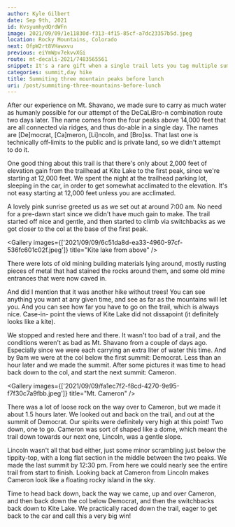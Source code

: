 ```yaml
---
author: Kyle Gilbert
date: Sep 9th, 2021
id: KvsyumhydQrdWFn
image: 2021/09/09/1e11830d-f313-4f15-85cf-a7dc23357b5d.jpeg
location: Rocky Mountains, Colorado
next: OfpW2rt8VHawxvu
previous: eiYmWpv7ekvvXGi
route: mt-decali-2021/7483565561
snippet: It's a rare gift when a single trail lets you tag multiple summits in just one day — and the Decalibron is one of those rare, high-altitude gems.
categories: summit,day hike
title: Summiting three mountain peaks before lunch
uri: /post/summiting-three-mountains-before-lunch
---
```


<Stats />

<Route />

After our experience on Mt. Shavano, we made sure to carry as much water as
humanly possible for our attempt of the DeCaLiBro-n combination route two
days later. The name comes from the four peaks above 14,000 feet that are all
connected via ridges, and thus do-able in a single day. The names are [De]mocrat,
[Ca]meron, [Li]ncoln, and [Bro]ss. That last one is technically off-limits to
the public and is private land, so we didn't attempt to do it.

One good thing about this trail is that there's only about 2,000 feet of
elevation gain from the trailhead at Kite Lake to the first peak, since we're
starting at 12,000 feet. We spent the night at the trailhead parking lot,
sleeping in the car, in order to get somewhat acclimated to the elevation. It's
not easy starting at 12,000 feet unless you are acclimated.

A lovely pink sunrise greeted us as we set out at around 7:00 am. No need for
a pre-dawn start since we didn't have much gain to make. The trail started off
nice and gentle, and then started to climb via switchbacks as we got closer
to the col at the base of the first peak.

<Gallery images={['2021/09/09/6c51da8d-ea33-4960-97cf-536fc601c02f.jpeg']} title="Kite lake from above" />

There were lots of old mining building materials lying around, mostly rusting
pieces of metal that had stained the rocks around them, and some old mine
entrances that were now caved in.

And did I mention that it was another hike without trees! You can see anything
you want at any given time, and see as far as the mountains will let you. And
you can see how far you have to go on the trail, which is always nice. Case-in-
point the views of Kite Lake did not dissapoint (it definitely looks like a
kite).

We stopped and rested here and there. It wasn't too bad of a trail, and the
conditions weren't as bad as Mt. Shavano from a couple of days ago. Especially
since we were each carrying an extra liter of water this time. And by 9am we
were at the col below the first summit: Democrat. Less than an hour later and
we made the summit. After some pictures it was time to head back down to the col,
and start the next summit: Cameron.

<Gallery images={['2021/09/09/fa1ec7f2-f8cd-4270-9e95-f7f30c7a9fbb.jpeg']} title="Mt. Cameron" />

There was a lot of loose rock on the way over to Cameron, but we made it about
1.5 hours later. We looked out and back on the trail, and out at the summit of
Democrat. Our spirits were definitely very high at this point! Two down, one to
go. Cameron was sort of shaped like a dome, which meant the trail down towards
our next one, Lincoln, was a gentle slope.

Lincoln wasn't all that bad either, just some minor scrambling just below the
tippity-top, with a long flat section in the middle between the two peaks. We
made the last summit by 12:30 pm. From here we could nearly see the entire trail
from start to finish. Looking back at Cameron from Lincoln makes Cameron look
like a floating rocky island in the sky.

Time to head back down, back the way we came, up and over Cameron, and then back
down the col below Democrat, and then the switchbacks back down to Kite Lake. We
practically raced down the trail, eager to get back to the car and call this a
very big win!

